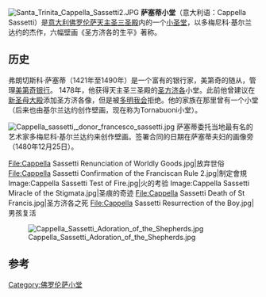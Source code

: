 [[Image:Santa_Trinita_Cappella_Sassetti2.JPG|thumb]]
'''萨塞蒂小堂'''（意大利语：Cappella Sassetti）是[[意大利|意大利]][[佛罗伦萨|佛罗伦萨]][[天主圣三圣殿_(佛罗伦萨)|天主圣三圣殿]]内的一个[[小圣堂|小圣堂]]，以多梅尼科·基尔兰达约的杰作，六幅壁画《圣方济各的生平》著称。

==历史==
弗朗切斯科·萨塞蒂（1421年至1490年）是一个富有的银行家，美第奇的随从，管理[[美第奇银行|美第奇银行]]。 1478年，他获得天主圣三圣殿的[[圣方济各|圣方济各]]小堂。此前他曾建议在[[新圣母大殿|新圣母大殿]]添加圣方济各像，但是被[[多明我会|多明我会]]拒绝。他的家族在那里曾有一个小堂（后来也由基尔兰达约创作壁画，现在称为Tornabuoni小堂）。

[[Image:Cappella_sassetti,_donor_francesco_sassetti.jpg|left]]
萨塞蒂委托当地最有名的艺术家多梅尼科·基尔兰达约来创作壁画。签署合同的日期在萨塞蒂夫妇的画像旁（1480年12月25日）。

<gallery>
File:Cappella Sassetti Renunciation of Worldly Goods.jpg|放弃世俗
File:Cappella Sassetti Confirmation of the Franciscan Rule 2.jpg|制定會規
Image:Cappella Sassetti Test of Fire.jpg|火的考验
Image:Cappella Sassetti Miracle of the Stigmata.jpg|圣痕的奇迹
File:Cappella Sassetti Death of St Francis.jpg|圣方济各之死
File:Cappella Sassetti Resurrection of the Boy.jpg|男孩复活
</gallery>
[[File:Cappella_Sassetti_Adoration_of_the_Shepherds.jpg|left]]

==参考==
{{reflist}}
{{coord|43|46|13|N|11|15|03|E|source:thwiki_region:IT_type:landmark|display=title}}

{{佛罗伦萨地标}}

[[Category:佛罗伦萨小堂|Category:佛罗伦萨小堂]]